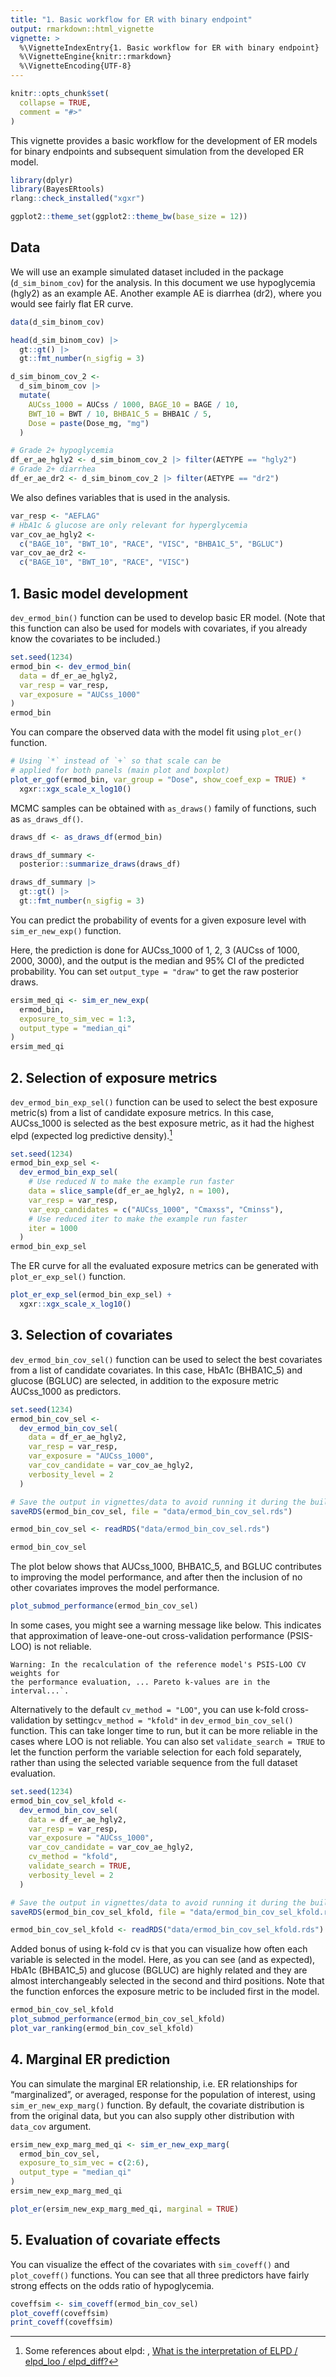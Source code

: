 ```yaml
---
title: "1. Basic workflow for ER with binary endpoint"
output: rmarkdown::html_vignette
vignette: >
  %\VignetteIndexEntry{1. Basic workflow for ER with binary endpoint}
  %\VignetteEngine{knitr::rmarkdown}
  %\VignetteEncoding{UTF-8}
---
```


```r
knitr::opts_chunk$set(
  collapse = TRUE,
  comment = "#>"
)
```

This vignette provides a basic workflow for the development of ER models for
binary endpoints and subsequent simulation from the developed ER model.

```r
library(dplyr)
library(BayesERtools)
rlang::check_installed("xgxr")

ggplot2::theme_set(ggplot2::theme_bw(base_size = 12))
```

## Data

We will use an example simulated dataset included in the package 
(`d_sim_binom_cov`) for the analysis.
In this document we use hypoglycemia (hgly2) as an example AE. Another example
AE is diarrhea (dr2), where you would see fairly flat ER curve.

```r
data(d_sim_binom_cov)

head(d_sim_binom_cov) |>
  gt::gt() |>
  gt::fmt_number(n_sigfig = 3)

d_sim_binom_cov_2 <-
  d_sim_binom_cov |>
  mutate(
    AUCss_1000 = AUCss / 1000, BAGE_10 = BAGE / 10,
    BWT_10 = BWT / 10, BHBA1C_5 = BHBA1C / 5,
    Dose = paste(Dose_mg, "mg")
  )

# Grade 2+ hypoglycemia
df_er_ae_hgly2 <- d_sim_binom_cov_2 |> filter(AETYPE == "hgly2")
# Grade 2+ diarrhea
df_er_ae_dr2 <- d_sim_binom_cov_2 |> filter(AETYPE == "dr2")
```

We also defines variables that is used in the analysis.

```r
var_resp <- "AEFLAG"
# HbA1c & glucose are only relevant for hyperglycemia
var_cov_ae_hgly2 <-
  c("BAGE_10", "BWT_10", "RACE", "VISC", "BHBA1C_5", "BGLUC")
var_cov_ae_dr2 <-
  c("BAGE_10", "BWT_10", "RACE", "VISC")
```


## 1. Basic model development

`dev_ermod_bin()` function can be used to develop basic ER model. (Note that
this function can also be used for models with covariates, if you already know
the covariates to be included.)

```r
set.seed(1234)
ermod_bin <- dev_ermod_bin(
  data = df_er_ae_hgly2,
  var_resp = var_resp,
  var_exposure = "AUCss_1000"
)
ermod_bin
```

You can compare the observed data with the model fit using `plot_er()` 
function.

```r
# Using `*` instead of `+` so that scale can be
# applied for both panels (main plot and boxplot)
plot_er_gof(ermod_bin, var_group = "Dose", show_coef_exp = TRUE) *
  xgxr::xgx_scale_x_log10()
```

MCMC samples can be obtained with `as_draws()` family of functions, such as
`as_draws_df()`.

```r
draws_df <- as_draws_df(ermod_bin)

draws_df_summary <-
  posterior::summarize_draws(draws_df)

draws_df_summary |>
  gt::gt() |>
  gt::fmt_number(n_sigfig = 3)
```


You can predict the probability of events for a given exposure level with
`sim_er_new_exp()` function.

Here, the prediction is done for AUCss_1000 of 1, 2, 3 (AUCss of 1000, 2000, 
3000), and the output is the median and 95% CI of the predicted probability.
You can set `output_type = "draw"` to get the raw posterior draws.

```r
ersim_med_qi <- sim_er_new_exp(
  ermod_bin,
  exposure_to_sim_vec = 1:3,
  output_type = "median_qi"
)
ersim_med_qi
```

## 2. Selection of exposure metrics

`dev_ermod_bin_exp_sel()` function can be used to select the best exposure
metric(s) from a list of candidate exposure metrics. In this case, AUCss_1000
is selected as the best exposure metric, as it had the highest elpd (expected 
log predictive density).[^1]

[^1]: Some references about elpd: \code{?loo::`loo-glossary`}, [What is the interpretation of ELPD / elpd_loo / elpd_diff?](https://mc-stan.org/loo/articles/online-only/faq.html#elpd_interpretation)

```r
set.seed(1234)
ermod_bin_exp_sel <-
  dev_ermod_bin_exp_sel(
    # Use reduced N to make the example run faster
    data = slice_sample(df_er_ae_hgly2, n = 100),
    var_resp = var_resp,
    var_exp_candidates = c("AUCss_1000", "Cmaxss", "Cminss"),
    # Use reduced iter to make the example run faster
    iter = 1000
  )
ermod_bin_exp_sel
```

The ER curve for all the evaluated exposure metrics can be generated with 
`plot_er_exp_sel()` function.

```r
plot_er_exp_sel(ermod_bin_exp_sel) +
  xgxr::xgx_scale_x_log10()
```


## 3. Selection of covariates

`dev_ermod_bin_cov_sel()` function can be used to select the best covariates
from a list of candidate covariates. In this case, HbA1c (BHBA1C_5) and glucose
(BGLUC) are selected, in addition to the exposure metric AUCss_1000 as 
predictors.

```r
set.seed(1234)
ermod_bin_cov_sel <-
  dev_ermod_bin_cov_sel(
    data = df_er_ae_hgly2,
    var_resp = var_resp,
    var_exposure = "AUCss_1000",
    var_cov_candidate = var_cov_ae_hgly2,
    verbosity_level = 2
  )
```

```r
# Save the output in vignettes/data to avoid running it during the build.
saveRDS(ermod_bin_cov_sel, file = "data/ermod_bin_cov_sel.rds")
```

```r
ermod_bin_cov_sel <- readRDS("data/ermod_bin_cov_sel.rds")
```

```r
ermod_bin_cov_sel
```

The plot below shows that AUCss_1000, BHBA1C_5, and BGLUC contributes to 
improving the model performance, and after then the inclusion of no other
covariates improves the model performance.

```r
plot_submod_performance(ermod_bin_cov_sel)
```

In some cases, you might see a warning message like below. This indicates that
approximation of leave-one-out cross-validation performance (PSIS-LOO) is not
reliable.

```
Warning: In the recalculation of the reference model's PSIS-LOO CV weights for 
the performance evaluation, ... Pareto k-values are in the interval...`. 
```

Alternatively to the default `cv_method = "LOO"`, you can use k-fold 
cross-validation by setting`cv_method = "kfold"` in `dev_ermod_bin_cov_sel()` 
function. This can take longer time to run, but it can be more reliable in
the cases where LOO is not reliable. You can also set `validate_search = TRUE`
to let the function perform the variable selection for each fold separately,
rather than using the selected variable sequence from the full dataset
evaluation. 

```r
set.seed(1234)
ermod_bin_cov_sel_kfold <-
  dev_ermod_bin_cov_sel(
    data = df_er_ae_hgly2,
    var_resp = var_resp,
    var_exposure = "AUCss_1000",
    var_cov_candidate = var_cov_ae_hgly2,
    cv_method = "kfold",
    validate_search = TRUE,
    verbosity_level = 2
  )
```

```r
# Save the output in vignettes/data to avoid running it during the build.
saveRDS(ermod_bin_cov_sel_kfold, file = "data/ermod_bin_cov_sel_kfold.rds")
```

```r
ermod_bin_cov_sel_kfold <- readRDS("data/ermod_bin_cov_sel_kfold.rds")
```

Added bonus of using k-fold cv is that you can visualize how often each 
variable is selected in the model. Here, as you can see (and as expected),
HbA1c (BHBA1C_5) and glucose (BGLUC) are highly related and they are almost
interchangeably selected in the second and third positions. 
Note that the function enforces the exposure metric to be included 
first in the model.

```r
ermod_bin_cov_sel_kfold
plot_submod_performance(ermod_bin_cov_sel_kfold)
plot_var_ranking(ermod_bin_cov_sel_kfold)
```

## 4. Marginal ER prediction

You can simulate the marginal ER relationship, i.e. ER relationships for
"marginalized", or averaged, response for the population of interest,
using `sim_er_new_exp_marg()` function.
By default, the covariate distribution is from the original data, but you can
also supply other distribution with `data_cov` argument.

```r
ersim_new_exp_marg_med_qi <- sim_er_new_exp_marg(
  ermod_bin_cov_sel,
  exposure_to_sim_vec = c(2:6),
  output_type = "median_qi"
)
ersim_new_exp_marg_med_qi

plot_er(ersim_new_exp_marg_med_qi, marginal = TRUE)
```

## 5. Evaluation of covariate effects

You can visualize the effect of the covariates with `sim_coveff()` and
`plot_coveff()` functions. You can see that all three predictors have 
fairly strong effects on the odds ratio of hypoglycemia.

```r
coveffsim <- sim_coveff(ermod_bin_cov_sel)
plot_coveff(coveffsim)
print_coveff(coveffsim)
```

